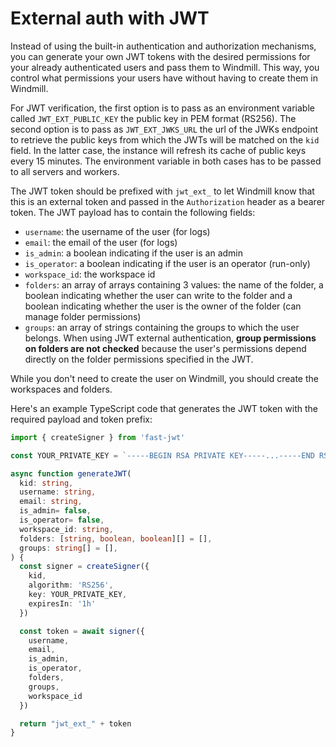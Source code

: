 # External auth with JWT

Instead of using the built-in authentication and authorization mechanisms, you can generate your own JWT tokens with the desired permissions for your already authenticated users and pass them to Windmill.
This way, you control what permissions your users have without having to create them in Windmill.

For JWT verification, the first option is to pass as an environment variable called `JWT_EXT_PUBLIC_KEY` the public key in PEM format (RS256).
The second option is to pass as `JWT_EXT_JWKS_URL` the url of the JWKs endpoint to retrieve the public keys from which the JWTs will be matched on the `kid` field.
In the latter case, the instance will refresh its cache of public keys every 15 minutes.
The environment variable in both cases has to be passed to all servers and workers.

The JWT token should be prefixed with `jwt_ext_` to let Windmill know that this is an external token and passed in the `Authorization` header as a bearer token.
The JWT payload has to contain the following fields:
- `username`: the username of the user (for logs)
- `email`: the email of the user (for logs)
- `is_admin`: a boolean indicating if the user is an admin
- `is_operator`: a boolean indicating if the user is an operator (run-only)
- `workspace_id`: the workspace id
- `folders`: an array of arrays containing 3 values: the name of the folder, a boolean indicating whether the user can write to the folder and a boolean indicating whether the user is the owner of the folder (can manage folder permissions)
- `groups`: an array of strings containing the groups to which the user belongs. When using JWT external authentication, **group permissions on folders are not checked** because the user's permissions depend directly on the folder permissions specified in the JWT.

While you don't need to create the user on Windmill, you should create the workspaces and folders.

Here's an example TypeScript code that generates the JWT token with the required payload and token prefix:

```typescript
import { createSigner } from 'fast-jwt'

const YOUR_PRIVATE_KEY = `-----BEGIN RSA PRIVATE KEY-----...-----END RSA PRIVATE KEY-----`

async function generateJWT(
  kid: string,
  username: string,
  email: string,
  is_admin= false,
  is_operator= false,
  workspace_id: string,
  folders: [string, boolean, boolean][] = [],
  groups: string[] = [],
) {
  const signer = createSigner({
    kid,
    algorithm: 'RS256',
    key: YOUR_PRIVATE_KEY,
    expiresIn: '1h'
  })

  const token = await signer({
    username,
    email,
    is_admin,
    is_operator,
    folders,
    groups,
    workspace_id
  })

  return "jwt_ext_" + token
}
```





